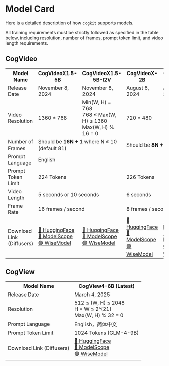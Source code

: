 ---
---

# Model Card

Here is a detailed description of how `cogkit` supports models.

All training requirements must be strictly followed as specified in the table below, including resolution, number of frames, prompt token limit, and video length requirements.

## CogVideo

<table style={{ textAlign: "center" }}>
  <tr>
    <th style={{ textAlign: "center" }}>Model Name</th>
    <th style={{ textAlign: "center" }}>CogVideoX1.5-5B</th>
    <th style={{ textAlign: "center" }}>CogVideoX1.5-5B-I2V</th>
    <th style={{ textAlign: "center" }}>CogVideoX-2B</th>
    <th style={{ textAlign: "center" }}>CogVideoX-5B</th>
    <th style={{ textAlign: "center" }}>CogVideoX-5B-I2V</th>
  </tr>
  <tr>
    <td style={{ textAlign: "center" }}>Release Date</td>
    <td style={{ textAlign: "center" }}>November 8, 2024</td>
    <td style={{ textAlign: "center" }}>November 8, 2024</td>
    <td style={{ textAlign: "center" }}>August 6, 2024</td>
    <td style={{ textAlign: "center" }}>August 27, 2024</td>
    <td style={{ textAlign: "center" }}>September 19, 2024</td>
  </tr>
  <tr>
    <td style={{ textAlign: "center" }}>Video Resolution</td>
    <td colspan="1" style={{ textAlign: "center" }}>1360 * 768</td>
    <td colspan="1" style={{ textAlign: "center" }}>Min(W, H) &#61 768 <br/> 768 ≤ Max(W, H) ≤ 1360 <br/> Max(W, H) % 16 &#61 0</td>
    <td colspan="3" style={{ textAlign: "center" }}>720 * 480</td>
  </tr>
  <tr>
    <td style={{ textAlign: "center" }}>Number of Frames</td>
    <td colspan="2" style={{ textAlign: "center" }}>Should be <b>16N + 1</b> where N ≤ 10 (default 81)</td>
    <td colspan="3" style={{ textAlign: "center" }}>Should be <b>8N + 1</b> where N ≤ 6 (default 49)</td>
  </tr>
  <tr>
    <td style={{ textAlign: "center" }}>Prompt Language</td>
    <td colspan="5" style={{ textAlign: "center" }}>English</td>
  </tr>
  <tr>
    <td style={{ textAlign: "center" }}>Prompt Token Limit</td>
    <td colspan="2" style={{ textAlign: "center" }}>224 Tokens</td>
    <td colspan="3" style={{ textAlign: "center" }}>226 Tokens</td>
  </tr>
  <tr>
    <td style={{ textAlign: "center" }}>Video Length</td>
    <td colspan="2" style={{ textAlign: "center" }}>5 seconds or 10 seconds</td>
    <td colspan="3" style={{ textAlign: "center" }}>6 seconds</td>
  </tr>
  <tr>
    <td style={{ textAlign: "center" }}>Frame Rate</td>
    <td colspan="2" style={{ textAlign: "center" }}>16 frames / second </td>
    <td colspan="3" style={{ textAlign: "center" }}>8 frames / second </td>
  </tr>
  <tr>
    <td style={{ textAlign: "center" }}>Download Link (Diffusers)</td>
    <td style={{ textAlign: "center" }}><a href="https://huggingface.co/THUDM/CogVideoX1.5-5B">🤗 HuggingFace</a><br/><a href="https://modelscope.cn/models/ZhipuAI/CogVideoX1.5-5B">🤖 ModelScope</a><br/><a href="https://wisemodel.cn/models/ZhipuAI/CogVideoX1.5-5B">🟣 WiseModel</a></td>
    <td style={{ textAlign: "center" }}><a href="https://huggingface.co/THUDM/CogVideoX1.5-5B-I2V">🤗 HuggingFace</a><br/><a href="https://modelscope.cn/models/ZhipuAI/CogVideoX1.5-5B-I2V">🤖 ModelScope</a><br/><a href="https://wisemodel.cn/models/ZhipuAI/CogVideoX1.5-5B-I2V">🟣 WiseModel</a></td>
    <td style={{ textAlign: "center" }}><a href="https://huggingface.co/THUDM/CogVideoX-2b">🤗 HuggingFace</a><br/><a href="https://modelscope.cn/models/ZhipuAI/CogVideoX-2b">🤖 ModelScope</a><br/><a href="https://wisemodel.cn/models/ZhipuAI/CogVideoX-2b">🟣 WiseModel</a></td>
    <td style={{ textAlign: "center" }}><a href="https://huggingface.co/THUDM/CogVideoX-5b">🤗 HuggingFace</a><br/><a href="https://modelscope.cn/models/ZhipuAI/CogVideoX-5b">🤖 ModelScope</a><br/><a href="https://wisemodel.cn/models/ZhipuAI/CogVideoX-5b">🟣 WiseModel</a></td>
    <td style={{ textAlign: "center" }}><a href="https://huggingface.co/THUDM/CogVideoX-5b-I2V">🤗 HuggingFace</a><br/><a href="https://modelscope.cn/models/ZhipuAI/CogVideoX-5b-I2V">🤖 ModelScope</a><br/><a href="https://wisemodel.cn/models/ZhipuAI/CogVideoX-5b-I2V">🟣 WiseModel</a></td>
  </tr>
</table>


## CogView

<table style={{ textAlign: "center" }}>
  <tr>
    <th style={{ textAlign: "center" }}>Model Name</th>
    <th style={{ textAlign: "center" }}>CogView4-6B (Latest)</th>
  </tr>
  <tr>
    <td style={{ textAlign: "center" }}>Release Date</td>
    <td style={{ textAlign: "center" }}>March 4, 2025</td>
  </tr>
  <tr>
    <td style={{ textAlign: "center" }}>Resolution</td>
    <td style={{ textAlign: "center" }}>512 ≤ (W, H) ≤ 2048 <br/> H * W ≤ 2^{21} <br/> Max(W, H) % 32 &#61 0 </td>
  </tr>
  <tr>
    <td style={{ textAlign: "center" }}>Prompt Language</td>
    <td style={{ textAlign: "center" }}>English，简体中文</td>
  </tr>
  <tr>
    <td style={{ textAlign: "center" }}>Prompt Token Limit</td>
    <td style={{ textAlign: "center" }}>1024 Tokens (GLM-4-9B)</td>
  </tr>
  <tr>
    <td style={{ textAlign: "center" }}>Download Link (Diffusers)</td>
    <td style={{ textAlign: "center" }}><a href="https://huggingface.co/THUDM/CogView4-6B">🤗 HuggingFace</a><br/><a href="https://modelscope.cn/models/ZhipuAI/CogView4-6B">🤖 ModelScope</a><br/><a href="https://wisemodel.cn/models/ZhipuAI/CogView4-6B">🟣 WiseModel</a></td>
  </tr>
</table>
